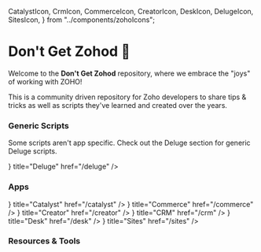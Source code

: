   CatalystIcon,
  CrmIcon,
  CommerceIcon,
  CreatorIcon,
  DeskIcon,
  DelugeIcon,
  SitesIcon,
} from "../components/zohoIcons";

# Don't Get Zohod 🚫

Welcome to the **Don't Get Zohod** repository, where we embrace the "joys" of working with ZOHO!

This is a community driven repository for Zoho developers to share tips & tricks as well as scripts they've learned and created over the years.

### Generic Scripts

Some scripts aren't app specific. Check out the Deluge section for generic Deluge scripts.

<Cards>
  <Card icon={<DelugeIcon />} title="Deluge" href="/deluge" />
</Cards>

### Apps

<Cards>
  <Card icon={<CatalystIcon />} title="Catalyst" href="/catalyst" />
  <Card icon={<CommerceIcon />} title="Commerce" href="/commerce" />
  <Card icon={<CreatorIcon />} title="Creator" href="/creator" />
  <Card icon={<CrmIcon />} title="CRM" href="/crm" />
  <Card icon={<DeskIcon />} title="Desk" href="/desk" />
  <Card icon={<SitesIcon />} title="Sites" href="/sites" />
</Cards>

### Resources & Tools
